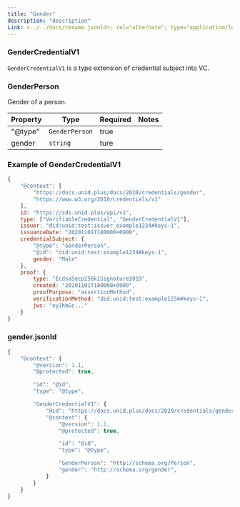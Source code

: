 ```yaml
---
title: "Gender"
description: "description"
Link: <../../docs/resume.jsonld>; rel="alternate"; type="application/ld+json"
---
```


### GenderCredentialV1

`GenderCredentialV1` is a type extension of credential subject into VC.

### GenderPerson
Gender of a person.

| Property | Type | Required | Notes |
| ---- | ---- | ---- | ---- |
| "@type" | `GenderPerson` | true ||
| gender | `string` | ture ||

### Example of GenderCredentialV1

```js
{
    "@context": [
        "https://docs.unid.plus/docs/2020/credentials/gender",
        "https://www.w3.org/2018/credentials/v1"
    ],
    id: "https://sds.unid.plus/api/v1",
    type: ["VerifiableCredential", "GenderCredentialV1"],
    issuer: "did:unid:test:issuer_example1234#keys-1",
    issuanceDate: "20201101T180000+0900",
    credentialSubject: {
        "@type": "GenderPerson",
        "@id": "did:unid:test:example1234#keys-1",
        gender: "Male"
    },
    proof: {
        type: "EcdsaSecp256k1Signature2019",
        created: "20201101T180000+0900",
        proofPurpose: "assertionMethod",
        verificationMethod: "did:unid:test:example1234#keys-1",
        jws: "eyJhbGc..."
    }
}
```

### gender.jsonld

```js
{
    "@context": {
        "@version": 1.1,
        "@protected": true,

        "id": "@id",
        "type": "@type",

        "GenderCredentialV1": {
            "@id": "https://docs.unid.plus/docs/2020/credentials/gender#GenderCredentialV1",
            "@context": {
                "@version": 1.1,
                "@protected": true,

                "id": "@id",
                "type": "@type",

                "GenderPerson": "http://schema.org/Person",
                "gender": "http://schema.org/gender",
            }
        }
    }
}
```
